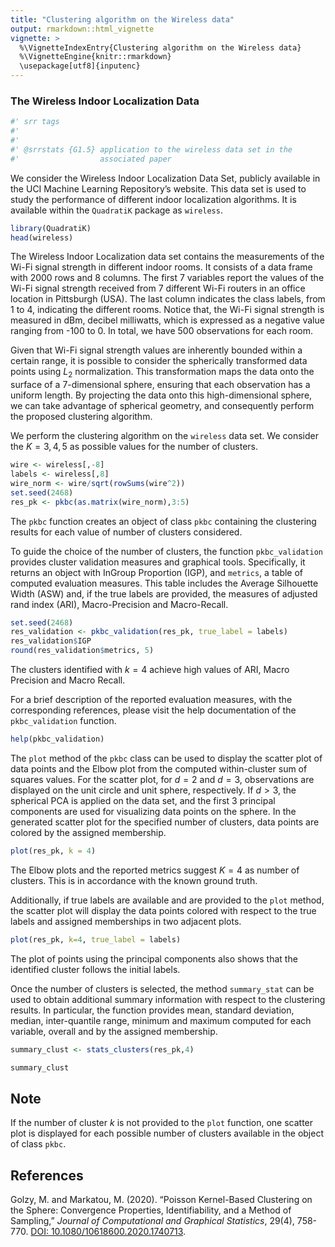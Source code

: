 ---
title: "Clustering algorithm on the Wireless data"
output: rmarkdown::html_vignette
vignette: >
  %\VignetteIndexEntry{Clustering algorithm on the Wireless data}
  %\VignetteEngine{knitr::rmarkdown}
  \usepackage[utf8]{inputenc}
---

### The Wireless Indoor Localization Data

```{r srr-tags, eval = FALSE, echo = FALSE}
#' srr tags
#' 
#' 
#' @srrstats {G1.5} application to the wireless data set in the 
#'                  associated paper
```

We consider the Wireless Indoor Localization Data Set, publicly available in the UCI Machine Learning Repository’s website. This data set is used to study the performance of different indoor localization algorithms. It is available within the `QuadratiK` package as `wireless`.

```{r, message=FALSE}
library(QuadratiK)
head(wireless)
```

The Wireless Indoor Localization data set contains the measurements of the Wi-Fi signal strength in different indoor rooms. It consists of a data frame with 2000 rows and 8 columns. The first 7 variables report the values of the Wi-Fi signal strength received from 7 different Wi-Fi routers in an office location in Pittsburgh (USA). The last column indicates the class labels, from 1 to 4, indicating the different rooms. Notice that, the Wi-Fi signal strength is measured in dBm, decibel milliwatts, which is expressed as a negative value ranging from -100 to 0. In total, we have 500 observations for each room.

Given that Wi-Fi signal strength values are inherently bounded within a certain range, it is possible to consider the spherically transformed data points using $L_2$ normalization. This transformation maps the data onto the surface of a 7-dimensional sphere, ensuring that each observation has a uniform length. By projecting the data onto this high-dimensional sphere, we can take advantage of spherical geometry, and consequently perform the proposed clustering algorithm.

We perform the clustering algorithm on the `wireless` data set. We consider the $K= 3, 4, 5$ as possible values for the number of clusters.

```{r}
wire <- wireless[,-8]
labels <- wireless[,8]
wire_norm <- wire/sqrt(rowSums(wire^2))
set.seed(2468)
res_pk <- pkbc(as.matrix(wire_norm),3:5)
```
The `pkbc` function creates an object of class `pkbc` containing the clustering results for each value of number of clusters considered. 

To guide the choice of the number of clusters, the function `pkbc_validation` provides cluster validation measures and graphical tools. Specifically, it returns an object with InGroup Proportion (IGP), and `metrics`, a table of computed evaluation measures. This table includes the Average Silhouette Width (ASW) and, if the true labels are provided, the measures of adjusted rand index (ARI), Macro-Precision and Macro-Recall.

```{r}
set.seed(2468)
res_validation <- pkbc_validation(res_pk, true_label = labels)
res_validation$IGP
round(res_validation$metrics, 5)
```

The clusters identified with $k=4$ achieve high values of ARI, Macro Precision and Macro Recall.

For a brief description of the reported evaluation measures, with the corresponding references, please visit the help documentation of the `pkbc_validation` function.
```{r, eval=FALSE}
help(pkbc_validation)
```

The `plot` method of the `pkbc` class can be used to display the scatter plot of data points and the Elbow plot from the computed within-cluster sum of squares values. For the scatter plot, for $d=2$ and $d=3$, observations are displayed on the unit circle and unit sphere, respectively. If $d>3$, the spherical PCA is applied on the data set, and the first 3 principal components are used for visualizing data points on the sphere. In the generated scatter plot for the specified number of clusters, data points are colored by the assigned membership.

```{r , fig.show = "hold", fig.width=6, fig.height=6}
plot(res_pk, k = 4)
```

The Elbow plots and the reported metrics suggest $K=4$ as number of clusters. This is in accordance with the known ground truth.

Additionally, if true labels are available and are provided to the ``plot`` method, the scatter plot will display the data points colored with respect to the true labels and assigned memberships in two adjacent plots.   

```{r, fig.show = "hold", fig.width=8, fig.height=5}
plot(res_pk, k=4, true_label = labels)
```

The plot of points using the principal components also shows that the identified cluster follows the initial labels.

Once the number of clusters is selected, the method `summary_stat` can be used to obtain additional summary information with respect to the clustering results. In particular, the function provides mean, standard deviation, median, inter-quantile range, minimum and maximum computed for each variable, overall and by the assigned membership.

```{r }
summary_clust <- stats_clusters(res_pk,4)
```

```{r}
summary_clust
```

## Note

If the number of cluster *k* is not provided to the `plot` function, one scatter plot is displayed for each possible number of clusters available in the object of class `pkbc`.

## References

Golzy, M. and Markatou, M. (2020). "Poisson Kernel-Based Clustering on the Sphere:
Convergence Properties, Identifiability, and a Method of Sampling," *Journal of
Computational and Graphical Statistics*, 29(4), 758-770. 
[DOI: 10.1080/10618600.2020.1740713](https://doi.org/10.1080/10618600.2020.1740713).